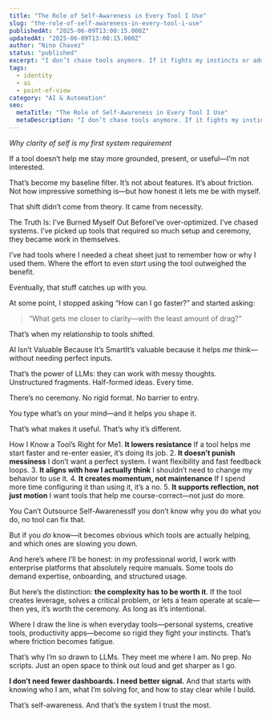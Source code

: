 ```yaml
---
title: "The Role of Self-Awareness in Every Tool I Use"
slug: "the-role-of-self-awareness-in-every-tool-i-use"
publishedAt: "2025-06-09T13:00:15.000Z"
updatedAt: "2025-06-09T13:00:15.000Z"
author: "Nino Chavez"
status: "published"
excerpt: "I don’t chase tools anymore. If it fights my instincts or adds ceremony, I’m out. If it sharpens my clarity, it stays. That’s the filter."
tags:
  - identity
  - ai
  - point-of-view
category: "AI & Automation"
seo:
  metaTitle: "The Role of Self-Awareness in Every Tool I Use"
  metaDescription: "I don’t chase tools anymore. If it fights my instincts or adds ceremony, I’m out. If it sharpens my clarity, it stays. That’s the filter."
---
```


*Why clarity of self is my first system requirement*

If a tool doesn’t help me stay more grounded, present, or useful—I’m not interested.

That’s become my baseline filter.
It’s not about features. It’s about friction.
Not how impressive something is—but how honest it lets me be with myself.

That shift didn’t come from theory. It came from necessity.

The Truth Is: I’ve Burned Myself Out BeforeI’ve over-optimized. I’ve chased systems. I’ve picked up tools that required so much setup and ceremony, they became work in themselves.

I’ve had tools where I needed a cheat sheet just to remember how or why I used them. Where the effort to even *start* using the tool outweighed the benefit.

Eventually, that stuff catches up with you.

At some point, I stopped asking “How can I go faster?”
and started asking:

> “What gets me closer to clarity—with the least amount of drag?”

That’s when my relationship to tools shifted.

AI Isn’t Valuable Because It’s SmartIt’s valuable because it helps *me* think—without needing perfect inputs.

That’s the power of LLMs: they can work with messy thoughts. Unstructured fragments. Half-formed ideas. Every time.

There’s no ceremony. No rigid format. No barrier to entry.

You type what’s on your mind—and it helps you shape it.

That’s what makes it useful. That’s why it’s different.

How I Know a Tool’s Right for Me1. **It lowers resistance**
If a tool helps me start faster and re-enter easier, it’s doing its job.
2. **It doesn’t punish messiness**
I don’t want a perfect system. I want flexibility and fast feedback loops.
3. **It aligns with how I actually think**
I shouldn’t need to change my behavior to use it.
4. **It creates momentum, not maintenance**
If I spend more time configuring it than using it, it’s a no.
5. **It supports reflection, not just motion**
I want tools that help me course-correct—not just do more.

You Can’t Outsource Self-AwarenessIf you don’t know why you do what you do, no tool can fix that.

But if you *do* know—it becomes obvious which tools are actually helping, and which ones are slowing you down.

And here’s where I’ll be honest: in my professional world, I work with enterprise platforms that absolutely require manuals. Some tools do demand expertise, onboarding, and structured usage.

But here’s the distinction: **the complexity has to be worth it**. If the tool creates leverage, solves a critical problem, or lets a team operate at scale—then yes, it’s worth the ceremony. As long as it’s intentional.

Where I draw the line is when everyday tools—personal systems, creative tools, productivity apps—become so rigid they fight your instincts. That’s where friction becomes fatigue.

That’s why I’m so drawn to LLMs. They meet me where I am. No prep. No scripts. Just an open space to think out loud and get sharper as I go.

**I don’t need fewer dashboards. I need better signal.**
And that starts with knowing who I am, what I’m solving for, and how to stay clear while I build.

That’s self-awareness. And that’s the system I trust the most.
